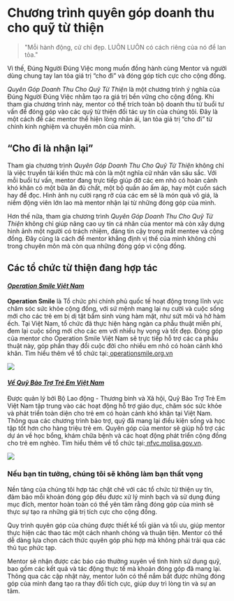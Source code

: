 # Chương trình quyên góp doanh thu cho quỹ từ thiện

> "Mỗi hành động, cử chỉ đẹp. LUÔN LUÔN có cách riêng của nó để lan tỏa."



Vì thế, Đúng Người Đúng Việc mong muốn đồng hành cùng Mentor và người dùng chung tay lan tỏa giá trị “cho đi” và đóng góp tích cực cho cộng đồng.

*Quyên Góp Doanh Thu Cho Quỹ Từ Thiện* là một chương trình ý nghĩa của Đúng Người Đúng Việc nhằm tạo ra giá trị bền vững cho cộng đồng. Khi tham gia chương trình này, mentor có thể trích toàn bộ doanh thu từ buổi tư vấn để đóng góp vào các quỹ từ thiện đối tác uy tín của chúng tôi. Đây là một cách để các mentor thể hiện lòng nhân ái, lan tỏa giá trị “cho đi” từ chính kinh nghiệm và chuyên môn của mình.

## **“Cho đi là nhận lại”**

Tham gia chương trình *Quyên Góp Doanh Thu Cho Quỹ Từ Thiện* không chỉ là việc truyền tải kiến thức mà còn là một nghĩa cử nhân văn sâu sắc. Với mỗi buổi tư vấn, mentor đang trực tiếp giúp đỡ các em nhỏ có hoàn cảnh khó khăn có một bữa ăn đủ chất, một bộ quần áo ấm áp, hay một cuốn sách hay để đọc. Hình ảnh nụ cười rạng rỡ của các em sẽ là món quà vô giá, là niềm động viên lớn lao mà mentor nhận lại từ những đóng góp của mình.

Hơn thế nữa, tham gia chương trình *Quyên Góp Doanh Thu Cho Quỹ Từ Thiện* không chỉ giúp nâng cao uy tín cá nhân của mentor mà còn xây dựng hình ảnh một người có trách nhiệm, đáng tin cậy trong mắt mentee và cộng đồng. Đây cũng là cách để mentor khẳng định vị thế của mình không chỉ trong chuyên môn mà còn qua những đóng góp vì cộng đồng.

## Các tổ chức từ thiện đang hợp tác

#### ***[Operation Smile Việt Nam](https://operationsmile.org.vn/)***

**Operation Smile** là Tổ chức phi chính phủ quốc tế hoạt động trong lĩnh vực chăm sóc sức khỏe cộng đồng, với sứ mệnh mang lại nụ cười và cuộc sống mới cho các trẻ em bị dị tật bẩm sinh vùng hàm mặt, như sứt môi và hở hàm ếch. Tại Việt Nam, tổ chức đã thực hiện hàng ngàn ca phẫu thuật miễn phí, đem lại cuộc sống mới cho các em với nhiều hy vọng và tốt đẹp. Đóng góp của mentor cho Operation Smile Việt Nam sẽ trực tiếp hỗ trợ các ca phẫu thuật này, góp phần thay đổi cuộc đời cho nhiều em nhỏ có hoàn cảnh khó khăn. Tìm hiểu thêm về tổ chức tại:[ operationsmile.org.vn](https://operationsmile.org.vn/)

![](/img/open-smile.png)



#### ***[Về Quỹ Bảo Trợ Trẻ Em Việt Nam](https://nfvc.molisa.gov.vn/)***

Được quản lý bởi Bộ Lao động - Thương binh và Xã hội, Quỹ Bảo Trợ Trẻ Em Việt Nam tập trung vào các hoạt động hỗ trợ giáo dục, chăm sóc sức khỏe và phát triển toàn diện cho trẻ em có hoàn cảnh khó khăn tại Việt Nam. Thông qua các chương trình bảo trợ, quỹ đã mang lại điều kiện sống và học tập tốt hơn cho hàng triệu trẻ em. Quyên góp của mentor sẽ giúp hỗ trợ các dự án về học bổng, khám chữa bệnh và các hoạt động phát triển cộng đồng cho trẻ em nghèo. Tìm hiểu thêm về tổ chức tại:[ nfvc.molisa.gov.vn](https://nfvc.molisa.gov.vn/).

![](/img/quy-bao-tro-tre-em.jpg)



### **Nếu bạn tin tưởng, chúng tôi sẽ không làm bạn thất vọng**

Nền tảng của chúng tôi hợp tác chặt chẽ với các tổ chức từ thiện uy tín, đảm bảo mỗi khoản đóng góp đều được xử lý minh bạch và sử dụng đúng mục đích, mentor hoàn toàn có thể yên tâm rằng đóng góp của mình sẽ thực sự tạo ra những giá trị tích cực cho cộng đồng.

Quy trình quyên góp của chúng được thiết kế tối giản và tối ưu, giúp mentor thực hiện các thao tác một cách nhanh chóng và thuận tiện. Mentor có thể dễ dàng lựa chọn cách thức quyên góp phù hợp mà không phải trải qua các thủ tục phức tạp.

Mentor sẽ nhận được các báo cáo thường xuyên về tình hình sử dụng quỹ, bao gồm các kết quả và tác động thực tế mà khoản đóng góp đã mang lại. Thông qua các cập nhật này, mentor luôn có thể nắm bắt được những đóng góp của mình đang tạo ra thay đổi tích cực, giúp duy trì lòng tin và sự an tâm.
